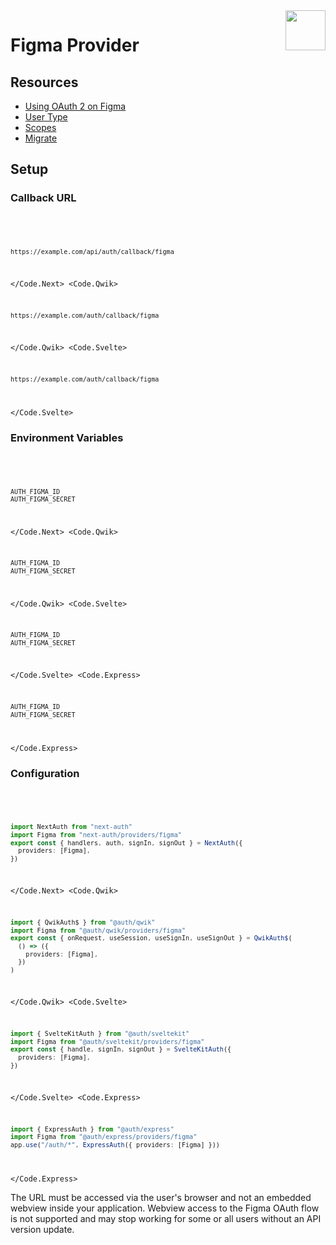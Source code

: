 
<img align="right" src="/img/providers/figma.svg" height="64" width="64" />

# Figma Provider

## Resources

- [Using OAuth 2 on Figma](https://www.figma.com/developers/api#oauth2)
- [User Type](https://www.figma.com/developers/api#users-types)
- [Scopes](https://www.figma.com/developers/api#authentication-scopes)
- [Migrate](https://www.figma.com/developers/api#oauth_migration_guide)

## Setup

### Callback URL

<Code>
  <Code.Next>

```bash
https://example.com/api/auth/callback/figma
```

  </Code.Next>
  <Code.Qwik>

```bash
https://example.com/auth/callback/figma
```

  </Code.Qwik>
  <Code.Svelte>

```bash
https://example.com/auth/callback/figma
```

  </Code.Svelte>
</Code>

### Environment Variables

<Code>
  <Code.Next>

```bash filename=".env.local"
AUTH_FIGMA_ID
AUTH_FIGMA_SECRET
```

  </Code.Next>
  <Code.Qwik>

```bash filename=".env"
AUTH_FIGMA_ID
AUTH_FIGMA_SECRET
```

  </Code.Qwik>
  <Code.Svelte>

```bash filename=".env"
AUTH_FIGMA_ID
AUTH_FIGMA_SECRET
```

  </Code.Svelte>
  <Code.Express>

```bash filename=".env"
AUTH_FIGMA_ID
AUTH_FIGMA_SECRET
```

  </Code.Express>
</Code>

### Configuration

<Code>
  <Code.Next>

```ts filename="@/auth.ts"
import NextAuth from "next-auth"
import Figma from "next-auth/providers/figma"
export const { handlers, auth, signIn, signOut } = NextAuth({
  providers: [Figma],
})
```

  </Code.Next>
  <Code.Qwik>

```ts filename="/src/routes/plugin@auth.ts"
import { QwikAuth$ } from "@auth/qwik"
import Figma from "@auth/qwik/providers/figma"
export const { onRequest, useSession, useSignIn, useSignOut } = QwikAuth$(
  () => ({
    providers: [Figma],
  })
)
```

  </Code.Qwik>
  <Code.Svelte>

```ts filename="/src/auth.ts"
import { SvelteKitAuth } from "@auth/sveltekit"
import Figma from "@auth/sveltekit/providers/figma"
export const { handle, signIn, signOut } = SvelteKitAuth({
  providers: [Figma],
})
```

  </Code.Svelte>
  <Code.Express>

```ts filename="/src/app.ts"
import { ExpressAuth } from "@auth/express"
import Figma from "@auth/express/providers/figma"
app.use("/auth/*", ExpressAuth({ providers: [Figma] }))
```

  </Code.Express>
</Code>

<Callout type="warning">
  The URL must be accessed via the user's browser and not an embedded webview
  inside your application. Webview access to the Figma OAuth flow is not
  supported and may stop working for some or all users without an API version
  update.
</Callout>
